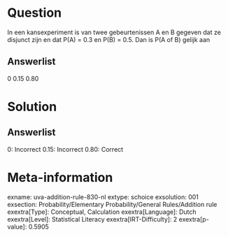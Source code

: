 Question
========

In een kansexperiment is van twee gebeurtenissen A en B gegeven dat ze
disjunct zijn en dat P(A) = 0.3 en P(B) = 0.5. Dan is P(A of B) gelijk
aan

Answerlist
----------

0
0.15
0.80

Solution
========

Answerlist
----------

0: Incorrect
0.15: Incorrect
0.80: Correct

Meta-information
================
exname: uva-addition-rule-830-nl
extype: schoice
exsolution: 001
exsection: Probability/Elementary Probability/General Rules/Addition rule
exextra[Type]: Conceptual, Calculation
exextra[Language]: Dutch
exextra[Level]: Statistical Literacy
exextra[IRT-Difficulty]: 2
exextra[p-value]: 0.5905
